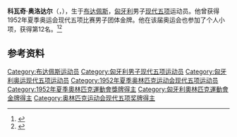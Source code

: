 {{NoteTA|G1=Sports}}
{{eastern name order|[[匈牙利语|匈牙利语]]}}

'''科瓦奇·奥洛达尔'''（{{lang-hu|Kovácsi Aladár}}，{{bd|1932年|12月11日|2010年|4月8日|}}），生于[[布达佩斯|布达佩斯]]，[[匈牙利|匈牙利]]男子[[现代五项|现代五项]]运动员。他曾获得1952年夏季奥运会现代五项比赛男子团体金牌。他在该届奥运会也参加了个人小项，获得第12名。<ref>{{Cite web|title=Aladar KOVACSI|url=https://www.olympic.org/aladar-kovacsi|accessdate=2021-03-16|date=2021-03-16|work=International Olympic Committee|language=en|archive-date=2016-10-08|archive-url=https://web.archive.org/web/20161008154413/https://www.olympic.org/aladar-kovacsi|dead-url=no}}</ref><ref name="sports-reference">{{cite web |url=https://www.sports-reference.com/olympics/athletes/ko/aladar-kovacsi-1.html |archive-url=https://web.archive.org/web/20200418071251/https://www.sports-reference.com/olympics/athletes/ko/aladar-kovacsi-1.html |archive-date=2020-04-18 |title=Aladár Kovácsi Olympic Results |accessdate=2012-07-15 |work=sports-reference.com}}</ref>

== 参考资料 ==
{{reflist}}

{{奥林匹克运动会现代五项比赛男子团体冠军}}

{{Authority control}}
{{DEFAULTSORT:Kovácsi, Aladár}}
[[Category:布达佩斯运动员|Category:布达佩斯运动员]]
[[Category:匈牙利男子现代五项运动员|Category:匈牙利男子现代五项运动员]]
[[Category:匈牙利奥运现代五项运动员|Category:匈牙利奥运现代五项运动员]]
[[Category:1952年夏季奥林匹克运动会现代五项运动员|Category:1952年夏季奥林匹克运动会现代五项运动员]]
[[Category:1952年夏季奧林匹克運動會獎牌得主|Category:1952年夏季奧林匹克運動會獎牌得主]]
[[Category:匈牙利奧林匹克運動會金牌得主|Category:匈牙利奧林匹克運動會金牌得主]]
[[Category:奥林匹克运动会现代五项奖牌得主|Category:奥林匹克运动会现代五项奖牌得主]]